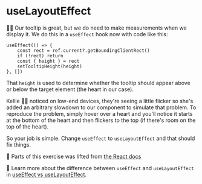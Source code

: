 # useLayoutEffect

<EpicVideo url="https://www.epicreact.dev/workshops/advanced-react-apis/uselayouteffect" />

👨‍💼 Our tooltip is great, but we do need to make measurements when we display it.
We do this in a `useEffect` hook now with code like this:

```tsx
useEffect(() => {
	const rect = ref.current?.getBoundingClientRect()
	if (!rect) return
	const { height } = rect
	setTooltipHeight(height)
}, [])
```

That `height` is used to determine whether the tooltip should appear above or
below the target element (the heart in our case).

Kellie 🧝‍♂️ noticed on low-end devices, they're seeing a little flicker
so <PrevDiffLink>she's added</PrevDiffLink> an arbitrary slowdown to our
component to simulate that problem. To reproduce the problem, simply hover over
a heart and you'll notice it starts at the bottom of the heart and then flickers
to the top (if there's room on the top of the heart).

So your job is simple. Change `useEffect` to `useLayoutEffect` and that should
fix things.

📜 Parts of this exercise was lifted from [the React docs](https://react.dev/reference/react/useLayoutEffect#measuring-layout-before-the-browser-repaints-the-screen)

📜 Learn more about the difference between `useEffect` and `useLayoutEffect` in
[useEffect vs useLayoutEffect](https://kentcdodds.com/blog/useeffect-vs-uselayouteffect).
